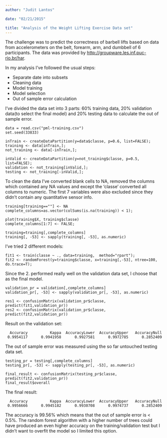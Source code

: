 ```yaml
---
author: "Judit Lantos"

date: "02/21/2015"

title: "Analysis of the Weight Lifting Exercise Data set"
---
```


The challenge was to predict the correctness of barbell lifts based on data from accelerometers on the belt, forearm, arm, and dumbbell of 6 participants. The data was provided by <http://groupware.les.inf.puc-rio.br/har>.

In my analysis I've followed the usual steps:

- Separate date into subsets
- Cleaning data
- Model training
- Model selection
- Out of sample error calculation

I've divided the data set into 3 parts: 60% training data, 20% validation data(to select the final model) and 20% testing data to calculate the out of sample error.
```
data = read.csv("pml-training.csv")
set.seed(33833)

inTrain <- createDataPartition(y=data$classe, p=0.6, list=FALSE);
training <- data[inTrain,];
not_training <- data[-inTrain,];

inValid <- createDataPartition(y=not_training$classe, p=0.5, list=FALSE);
validation <- not_training[inValid,];
testing <- not_training[-inValid,];
```

To clean the data I've converted blank cells to NA, removed the columns which contained any NA values and except the 'classe' converted all columns to numeric.
The first 7 variables were also excluded since they didn't contain any quantitative sensor info.

```
training[training==""] <- NA
complete_columns=as.vector(colSums(is.na(training)) < 1);

plot(training$X, training$classe)
complete_columns[1:7] <- FALSE;

training=training[,complete_columns]
training[, -53] <- sapply(training[, -53], as.numeric)
```

I've tried 2 different models:
```
fit1 <- train(classe ~ ., data=training,  method="rpart");
fit2 <- randomForest(y=training$classe, x=training[,-53], ntree=100, do.trace=T);
```

Since the 2. performed really well on the validation data set, I choose that as the final model.
```
validation_pr = validation[,complete_columns]
validation_pr[, -53] <- sapply(validation_pr[, -53], as.numeric)

res1 <- confusionMatrix(validation_pr$classe, predict(fit1,validation_pr))
res2 <- confusionMatrix(validation_pr$classe, predict(fit2,validation_pr))
```
Result on the validation set:

      Accuracy          Kappa  AccuracyLower  AccuracyUpper   AccuracyNull 
     0.9954117      0.9941958      0.9927581      0.9972785      0.2852409 

The out of sample error was measured using the so far untouched testing data set.
```
testing_pr = testing[,complete_columns]
testing_pr[, -53] <- sapply(testing_pr[, -53], as.numeric)

final_result <- confusionMatrix(testing_pr$classe, predict(fit2,validation_pr))
final_result$overall
```
The final result:

      Accuracy          Kappa  AccuracyLower  AccuracyUpper   AccuracyNull 
     0.9956666      0.9945182      0.9930708      0.9974737      0.2852409 
The accuracy is 99.56% which means that the out of sample error is < 0.5%. The random forest algorithm with a higher number of trees could have produced an even higher accuracy on the training/validation test but I didn't want to overfit the model so I limited this option.
